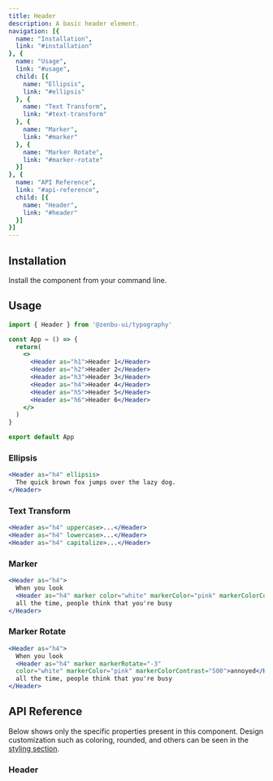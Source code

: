 ```yaml
---
title: Header
description: A basic header element.
navigation: [{
  name: "Installation",
  link: "#installation"
}, {
  name: "Usage",
  link: "#usage",
  child: [{
    name: "Ellipsis",
    link: "#ellipsis"
  }, {
    name: "Text Transform",
    link: "#text-transform"
  }, {
    name: "Marker",
    link: "#marker"
  }, {
    name: "Marker Rotate",
    link: "#marker-rotate"
  }]
}, {
  name: "API Reference",
  link: "#api-reference",
  child: [{
    name: "Header",
    link: "#header"
  }]
}]
---
```


<PreviewHeader />

## Installation
Install the component from your command line.

<NpmInstall packageName="@zenbu-ui/typography" />

## Usage

```jsx
import { Header } from '@zenbu-ui/typography'

const App = () => {
  return(
    <>
      <Header as="h1">Header 1</Header>
      <Header as="h2">Header 2</Header>
      <Header as="h3">Header 3</Header>
      <Header as="h4">Header 4</Header>
      <Header as="h5">Header 5</Header>
      <Header as="h6">Header 6</Header>
    </>
  )
}

export default App
```

### Ellipsis
<PreviewHeaderEllipsis />

```jsx
<Header as="h4" ellipsis>
  The quick brown fox jumps over the lazy dog.
</Header>
```

### Text Transform
<PreviewHeaderTransform />

```jsx
<Header as="h4" uppercase>...</Header>
<Header as="h4" lowercase>...</Header>
<Header as="h4" capitalize>...</Header>
```

### Marker
<PreviewHeaderMarker />

```jsx
<Header as="h4">
  When you look
  <Header as="h4" marker color="white" markerColor="pink" markerColorContrast="500">annoyed</Header>
  all the time, people think that you're busy
</Header>
```

### Marker Rotate
<PreviewHeaderMarkerRotate />

```jsx
<Header as="h4">
  When you look
  <Header as="h4" marker markerRotate="-3"
  color="white" markerColor="pink" markerColorContrast="500">annoyed</Header>
  all the time, people think that you're busy
</Header>
```

## API Reference
Below shows only the specific properties present in this component. Design customization such as coloring, rounded, and others can be seen in the [styling section](/docs/styling).

### Header
<HeaderProps />
